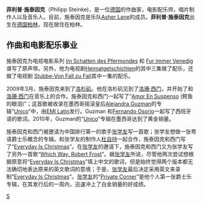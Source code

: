 {{Expand|time=2010-06-26T09:03:04+00:00}}
'''菲利普·施泰因克'''（Philipp Steinke)，是一位[[德国|德国]]的作曲家，电影配乐师，唱片制作人以及音乐人。目前，施泰因克是乐队[[Asher_Lane|Asher Lane]]的成员。'''菲利普·施泰因克'''出生在[[德国|德国]][[柏林|柏林]]，现在居住在柏林。

==作曲和电影配乐事业==

施泰因克为电视电影系列 [[Im_Schatten_des_Pfermondes|Im Schatten des Pfermondes]] 和 [[Fur_immer_Venedig|Fur immer Venedig]] 谱写了原声带。另外，他为电视剧[[Heimatgetschichten|Heimatgetschichten]]的其中三集做了配乐，还做了电视剧 [[Stubbe-Von_Fall_zu_Fall|Stubbe-Von Fall zu Fall]]其中一集的配乐。

2009年3月，施泰因克来到了[[洛杉矶|洛杉矶]]。他在洛杉矶见到了[[洛珊·西门|洛珊·西门]]，并开始了和[[洛珊·西门|洛珊·西门]]在音乐上的合作。施泰因克和西门一起写了“[[Amor_En_Suspenso|Amor En Suspenso]] (鳄鱼的眼泪)”；这首歌被收录在墨西哥摇滚皇后[[Alejandra_Guzman|Alejandra Guzman]]的专辑“[[Unico|Unico]]”中，由[[EMI_Latin|EMI Latin]]发行。Guzman 和[[Fernando_Osorio|Fernando Osorio]]一起写了西班牙语的歌词。2010年，Guzman的“[[Unico|Unico]]”专辑在墨西哥达到了黄金销量。

施泰因克和西门被邀请为中国排行第一的歌手[[张学友|张学友]]写一首歌；张学友想做一张粤语爵士乐概念的专辑。和张学友的制作人[[杜自持|杜自持]]一起合作，施泰因克和西门写了“[[Everyday_Is_Christmas|Everyday Is Christmas]]”。在[[张学友|张学友]]的邀请下，施泰因克和西门又为张学友写了另外一首歌“[[Which_Way,_Robert_Frost|Which Way, Robert Frost]]”。据[[张学友|张学友]]所说，尽管他两次尝试想根据原意将“[[Everyday_Is_Christmas|Everyday Is Christmas]]”填上中文的歌词，但是始终觉得两个版本都无法确切地表达原来的英文歌词的意境；于是，[[张学友|张学友]]最后决定采用英文来录制“[[Everyday_Is_Christmas|Everyday Is Christmas]]”。[[张学友|张学友]]的“[[Private_Corner|Private Corner]]”是他个人第一张爵士乐专辑，在其发行后的一周内，迅速冲上了白金销量的好成绩。

{{DEFAULTSORT: Steinke, Philipp}}

[[Category:德国男歌手|S]]